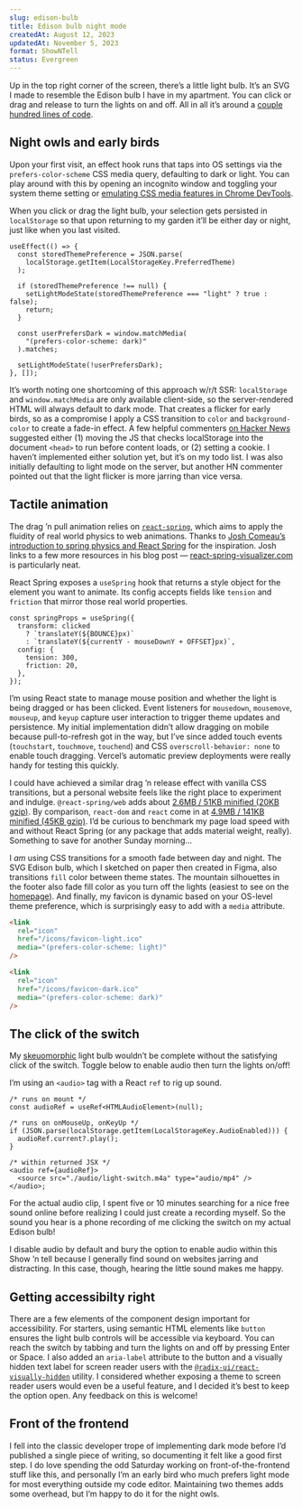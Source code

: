 ```yaml
---
slug: edison-bulb
title: Edison bulb night mode
createdAt: August 12, 2023
updatedAt: November 5, 2023
format: ShowNTell
status: Evergreen
---
```


Up in the top right corner of the screen, there’s a little light bulb. It’s an SVG I made to resemble the Edison bulb I have in my apartment. You can click or drag and release to turn the lights on and off. All in all it’s around a <a href="https://github.com/pmillspaugh/petermillspaugh.com/tree/main/src/components/Layout/Header/LightSwitch.tsx" target="_blank">couple hundred lines of code</a>.

## Night owls and early birds

Upon your first visit, an effect hook runs that taps into OS settings via the `prefers-color-scheme` CSS media query, defaulting to dark or light. You can play around with this by opening an incognito window and toggling your system theme setting or <a href="https://developer.chrome.com/docs/devtools/rendering/emulate-css/" target="_blank">emulating CSS media features in Chrome DevTools</a>.

When you click or drag the light bulb, your selection gets persisted in `localStorage` so that upon returning to my garden it’ll be either day or night, just like when you last visited.

```tsx useLightMode.hook.ts
useEffect(() => {
  const storedThemePreference = JSON.parse(
    localStorage.getItem(LocalStorageKey.PreferredTheme)
  );

  if (storedThemePreference !== null) {
    setLightModeState(storedThemePreference === "light" ? true : false);
    return;
  }

  const userPrefersDark = window.matchMedia(
    "(prefers-color-scheme: dark)"
  ).matches;

  setLightModeState(!userPrefersDark);
}, []);
```

It’s worth noting one shortcoming of this approach w/r/t SSR: `localStorage` and `window.matchMedia` are only available client-side, so the server-rendered HTML will always default to dark mode. That creates a flicker for early birds, so as a compromise I apply a CSS transition to `color` and `background-color` to create a fade-in effect. A few helpful commenters <a href="https://news.ycombinator.com/item?id=38135892" target="_blank">on Hacker News</a> suggested either (1) moving the JS that checks localStorage into the document `<head>` to run before content loads, or (2) setting a cookie. I haven’t implemented either solution yet, but it’s on my todo list. I was also initially defaulting to light mode on the server, but another HN commenter pointed out that the light flicker is more jarring than vice versa.

## Tactile animation

The drag ’n pull animation relies on <a href="https://www.react-spring.dev/" target="_blank">`react-spring`</a>, which aims to apply the fluidity of real world physics to web animations. Thanks to <a href="https://www.joshwcomeau.com/animation/a-friendly-introduction-to-spring-physics/" target="_blank">Josh Comeau’s introduction to spring physics and React Spring</a> for the inspiration. Josh links to a few more resources in his blog post — <a href="https://react-spring-visualizer.com" target="_blank">react-spring-visualizer.com</a> is particularly neat.

React Spring exposes a `useSpring` hook that returns a style object for the element you want to animate. Its config accepts fields like `tension` and `friction` that mirror those real world properties.

```tsx LightSwitch.tsx
const springProps = useSpring({
  transform: clicked
    ? `translateY(${BOUNCE}px)`
    : `translateY(${currentY - mouseDownY + OFFSET}px)`,
  config: {
    tension: 300,
    friction: 20,
  },
});
```

I’m using React state to manage mouse position and whether the light is being dragged or has been clicked. Event listeners for `mousedown`, `mousemove`, `mouseup`, and `keyup` capture user interaction to trigger theme updates and persistence. My initial implementation didn’t allow dragging on mobile because pull-to-refresh got in the way, but I’ve since added touch events (`touchstart`, `touchmove`, `touchend`) and CSS <Link href="/css-overscroll-behavior">`overscroll-behavior: none`</Link> to enable touch dragging. Vercel’s automatic preview deployments were really handy for testing this quickly.

I could have achieved a similar drag ’n release effect with vanilla CSS transitions, but a personal website feels like the right place to experiment and indulge. `@react-spring/web` adds about <a href="https://pkg-size.dev/@react-spring%2Fweb?no-peers" target="_blank">2.6MB / 51KB minified (20KB gzip)</a>. By comparison, `react-dom` and `react` come in at <a href="https://pkg-size.dev/react-dom" target="_blank">4.9MB / 141KB minified (45KB gzip)</a>. I’d be curious to benchmark my page load speed with and without React Spring (or any package that adds material weight, really). Something to save for another Sunday morning...

I _am_ using CSS transitions for a smooth fade between day and night. The SVG Edison bulb, which I sketched on paper then created in Figma, also transitions `fill` color between theme states. The mountain silhouettes in the footer also fade fill color as you turn off the lights (easiest to see on the <a href="/" target="_blank">homepage</a>). And finally, my favicon is dynamic based on your OS-level theme preference, which is surprisingly easy to add with a `media` attribute.

```html _document.tsx
<link
  rel="icon"
  href="/icons/favicon-light.ico"
  media="(prefers-color-scheme: light)"
/>

<link
  rel="icon"
  href="/icons/favicon-dark.ico"
  media="(prefers-color-scheme: dark)"
/>
```

## The click of the switch

My <a href="https://en.wikipedia.org/wiki/Skeuomorph" target="_blank">skeuomorphic</a> light bulb wouldn’t be complete without the satisfying click of the switch. Toggle below to enable audio then turn the lights on/off!

<AudioSwitch />

I’m using an `<audio>` tag with a React `ref` to rig up sound.

```tsx LightSwitch.tsx
/* runs on mount */
const audioRef = useRef<HTMLAudioElement>(null);

/* runs on onMouseUp, onKeyUp */
if (JSON.parse(localStorage.getItem(LocalStorageKey.AudioEnabled))) {
  audioRef.current?.play();
}

/* within returned JSX */
<audio ref={audioRef}>
  <source src="./audio/light-switch.m4a" type="audio/mp4" />
</audio>;
```

For the actual audio clip, I spent five or 10 minutes searching for a nice free sound online before realizing I could just create a recording myself. So the sound you hear is a phone recording of me clicking the switch on my actual Edison bulb!

I disable audio by default and bury the option to enable audio within this Show ’n tell because I generally find sound on websites jarring and distracting. In this case, though, hearing the little sound makes me happy.

## Getting accessibilty right

There are a few elements of the component design important for accessibility. For starters, using semantic HTML elements like `button` ensures the light bulb controls will be accessible via keyboard. You can reach the switch by tabbing and turn the lights on and off by pressing Enter or Space. I also added an `aria-label` attribute to the button and a visually hidden text label for screen reader users with the <a href="https://www.radix-ui.com/primitives/docs/utilities/visually-hidden" target="_blank">`@radix-ui/react-visually-hidden`</a> utility. I considered whether exposing a theme to screen reader users would even be a useful feature, and I decided it’s best to keep the option open. Any feedback on this is welcome!

## Front of the frontend

I fell into the classic developer trope of implementing dark mode before I’d published a single piece of writing, so documenting it felt like a good first step. I do love spending the odd Saturday working on front-of-the-frontend stuff like this, and personally I’m an early bird who much prefers light mode for most everything outside my code editor. Maintaining two themes adds some overhead, but I’m happy to do it for the night owls.

